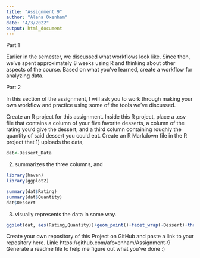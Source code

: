 ```yaml
---
title: "Assignment 9"
author: "Alena Oxenham"
date: "4/3/2022"
output: html_document
---
```


Part 1

Earlier in the semester, we discussed what workflows look like. Since then, we’ve spent approximately 8 weeks using R and thinking about other aspects of the course. Based on what you’ve learned, create a workflow for analyzing data.

Part 2

In this section of the assignment, I will ask you to work through making your own workflow and practice using some of the tools we’ve discussed.

Create an R project for this assignment.
Inside this R project, place a .csv file that contains a column of your five favorite desserts, a column of the rating you’d give the dessert, and a third column containing roughly the quantity of said dessert you could eat.
Create an R Markdown file in the R project that 
1) uploads the data, 
```r
dat<-Dessert_Data
```

2) summarizes the three columns, and 
```r
library(haven)
library(ggplot2)

summary(dat$Rating)
summary(dat$Quantity)
dat$Dessert
```
3) visually represents the data in some way.
```r
ggplot(dat, aes(Rating,Quantity))+geom_point()+facet_wrap(~Dessert)+theme_minimal()
```
Create your own repository of this Project on GitHub and paste a link to your repository here.
Link: https://github.com/afoxenham/Assignment-9
Generate a readme file to help me figure out what you’ve done :)
